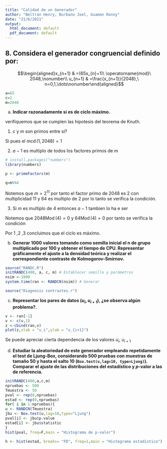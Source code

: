 ```yaml
---
title: "Calidad de un Generador"
author: "Beltran Henry, Burbano Joel, Guaman Ronny"
date: "21/6/2021"
output:
  html_document: default
  pdf_document: default
---
```



## 8.  Considera el generador congruencial definido por: 
$$\begin{aligned}x_{n+1}  & =(65x_{n}+1)\ \operatorname{mod}\ 2048,\nonumber\\
    u_{n+1}  & =\frac{x_{n+1}}{2048},\ n=0,1,\dots\nonumber\end{aligned}$$
    
```r
a=65
c=1
m=2048
```

     
a)  **Indicar razonadamente si es de ciclo máximo.**
    
  verifiquemos que se cumplen las hipotesis del teorema de Knuth.
  
1. $c$ y $m$ son primos entre si?
  
  Si pues el $\operatorname{mcd}(1,2048)=1$
    
2. $a-1$ es multiplo de todos los factores primos de $m$
    
```r
# install.packages("numbers")
library(numbers)

p <- primeFactors(m)

q=m%%4


```

Notemos que $m=2^{11}$ por tanto el factor primo de $2048$ es $2$ con multiplicidad $11$ y
    $64$ es multiplo de $2$ por lo tanto se verifica la condición.
    
3. Si $m$ es multiplo de $4$ entonces $a-1$ tambien lo ha e ser
      
Notemos que $2048\operatorname{Mod}(4)=0$ y $64\operatorname{Mod}(4)=0$
por tanto se verifica la condición
    
Por 1 ,2 ,3 concluimos que el ciclo es máximo.
  

b)  **Generar 1000 valores tomando como semilla inicial el n de grupo multiplicado por 100 y obtener el tiempo de CPU. Representar gráficamente el ajuste a la densidad teórica y realizar el correspondiente contraste de Kolmogorov-Smirnov.**
```r
source("RANDC.R")
initRANDC(400, a, c, m) # Establecer semilla y parámetros
nsim <-1000
system.time(ran <- RANDCN(nsim)) # Generar

```

```r
source("Diagnosis contrastes.r")
```

 
c)  **Representar los pares de datos $\left( u_{i}, u_{i+1} \right)$, ¿se observa algún problema?.**

```r
v <- ran[-1]
v <- c(v,1)
z <-cbind(ran,v)
plot(z,xlab = "u_i",ylab = "u_{i+1}")
```

Se puede apreciar cierta dependencia de los valores $u_i,~u_{i+1}$

d)  **Estudiar la aleatoriedad de este generador empleando repetidamente el test de Ljung-Box, considerando 500 pruebas con muestras de tamaño 50 y hasta el salto 10 (`Box.test(u,lag=10, type=Ljung)`). Comparar el ajuste de las distribuciones del estadístico y $p$-valor a las de referencia.**

```r
initRANDC(400,a,c,m)
npruebas <- 500
Tmuestra <- 50
pval <- rep(0,npruebas)
estad <- rep(0,npruebas)
for( i in 1:npruebas){
u <- RANDCN(Tmuestra)
jbu <- Box.test(u,lag=10,type="Ljung")
pval[i] <- jbu$p.value
estad[i] <- jbu$statistic
}
hist(pval, freq=F,main = "Histograma de p-valor")
```
```r
h <- hist(estad, breaks= "FD", freq=1,main = "Histograma estadistico")
```


